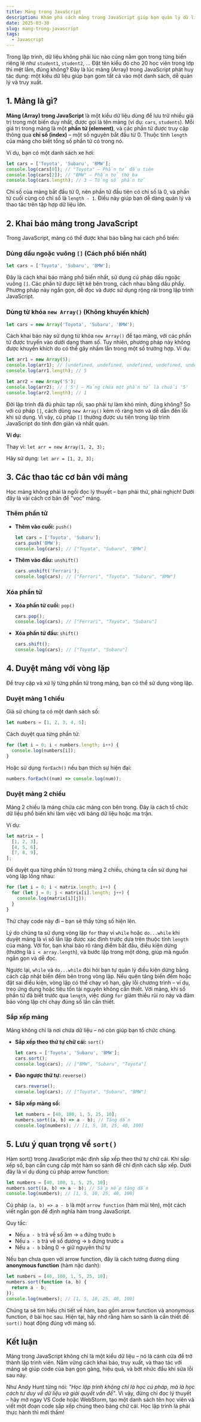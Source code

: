 ```yaml
---
title: Mảng trong JavaScript
description: Khám phá cách mảng trong JavaScript giúp bạn quản lý dữ liệu hiệu quả, từ cơ bản đến nâng cao, kèm ví dụ thực tế để bạn tự tin làm chủ.
date: 2025-03-30
slug: mang-trong-javascript
tags:
  - Javascript
---
```


Trong lập trình, dữ liệu không phải lúc nào cũng nằm gọn trong từng biến riêng lẻ như `student1`, `student2`, ... Đặt tên kiểu đó cho 20 học viên trong lớp thì mệt lắm, đúng không? Đây là lúc mảng (Array) trong JavaScript phát huy tác dụng: một kiểu dữ liệu giúp bạn gom tất cả vào một danh sách, dễ quản lý và truy xuất.

## 1. Mảng là gì?

**Mảng (Array) trong JavaScript** là một kiểu dữ liệu dùng để lưu trữ nhiều giá trị trong một biến duy nhất, được gọi là tên mảng (ví dụ: `cars`, `students`). Mỗi giá trị trong mảng là một **phần tử (element)**, và các phần tử được truy cập thông qua **chỉ số (index)** – một số nguyên bắt đầu từ 0. Thuộc tính `length` của mảng cho biết tổng số phần tử có trong nó.

Ví dụ, bạn có một danh sách xe hơi:

```js
let cars = ['Toyota', 'Subaru', 'BMW'];
console.log(cars[0]); // "Toyota" – Phần tử đầu tiên
console.log(cars[2]); // "BMW" – Phần tử thứ ba
console.log(cars.length); // 3 – Tổng số phần tử
```

Chỉ số của mảng bắt đầu từ 0, nên phần tử đầu tiên có chỉ số là 0, và phần tử cuối cùng có chỉ số là `length - 1`. Điều này giúp bạn dễ dàng quản lý và thao tác trên tập hợp dữ liệu lớn.

## 2. Khai báo mảng trong JavaScript

Trong JavaScript, mảng có thể được khai báo bằng hai cách phổ biến:

### Dùng dấu ngoặc vuông `[]` (Cách phổ biến nhất)

```js
let cars = ['Toyota', 'Subaru', 'BMW'];
```

Đây là cách khai báo mảng phổ biến nhất, sử dụng cú pháp dấu ngoặc vuông `[]`. Các phần tử được liệt kê bên trong, cách nhau bằng dấu phẩy. Phương pháp này ngắn gọn, dễ đọc và được sử dụng rộng rãi trong lập trình JavaScript.

### Dùng từ khóa `new Array()` (Không khuyến khích)

```js
let cars = new Array('Toyota', 'Subaru', 'BMW');
```

Cách khai báo này sử dụng từ khóa `new Array()` để tạo mảng, với các phần tử được truyền vào dưới dạng tham số. Tuy nhiên, phương pháp này không được khuyến khích do có thể gây nhầm lẫn trong một số trường hợp. Ví dụ:

```js
let arr1 = new Array(5);
console.log(arr1); // [undefined, undefined, undefined, undefined, undefined] – Mảng 5 phần tử trống
console.log(arr1.length); // 5

let arr2 = new Array('5');
console.log(arr2); // ['5'] – Mảng chứa một phần tử là chuỗi '5'
console.log(arr2.length); // 1
```

Đời lập trình đã đủ phức tạp rồi, sao phải tự làm khó mình, đúng không? So với cú pháp `[]`, cách dùng `new Array()` kém rõ ràng hơn và dễ dẫn đến lỗi khi sử dụng. Vì vậy, cú pháp `[]` thường được ưu tiên trong lập trình JavaScript do tính đơn giản và nhất quán.

**Ví dụ:**

Thay vì: `let arr = new Array(1, 2, 3);`

Hãy sử dụng: `let arr = [1, 2, 3];`

## 3. Các thao tác cơ bản với mảng

Học mảng không phải là ngồi đọc lý thuyết – bạn phải thử, phải nghịch! Dưới đây là vài cách cơ bản để "vọc" mảng.

### Thêm phần tử

- **Thêm vào cuối:** `push()`
  ```js
  let cars = ['Toyota', 'Subaru'];
  cars.push('BMW');
  console.log(cars); // ["Toyota", "Subaru", "BMW"]
  ```
- **Thêm vào đầu:** `unshift()`
  ```js
  cars.unshift('Ferrari');
  console.log(cars); // ["Ferrari", "Toyota", "Subaru", "BMW"]
  ```

### Xóa phần tử

- **Xóa phần tử cuối:** `pop()`
  ```js
  cars.pop();
  console.log(cars); // ["Ferrari", "Toyota", "Subaru"]
  ```
- **Xóa phần tử đầu:** `shift()`
  ```js
  cars.shift();
  console.log(cars); // ["Toyota", "Subaru"]
  ```

## 4. Duyệt mảng với vòng lặp

Để truy cập và xử lý từng phần tử trong mảng, bạn có thể sử dụng vòng lặp.

### Duyệt mảng 1 chiều

Giả sử chúng ta có một danh sách số:

```js
let numbers = [1, 2, 3, 4, 5];
```

Cách duyệt qua từng phần tử:

```js
for (let i = 0; i < numbers.length; i++) {
  console.log(numbers[i]);
}
```

Hoặc sử dụng `forEach()` nếu bạn thích sự hiện đại:

```js
numbers.forEach((num) => console.log(num));
```

### Duyệt mảng 2 chiều

Mảng 2 chiều là mảng chứa các mảng con bên trong. Đây là cách tổ chức dữ liệu phổ biến khi làm việc với bảng dữ liệu hoặc ma trận.

Ví dụ:

```js
let matrix = [
  [1, 2, 3],
  [4, 5, 6],
  [7, 8, 9],
];
```

Để duyệt qua từng phần tử trong mảng 2 chiều, chúng ta cần sử dụng hai vòng lặp lồng nhau:

```js
for (let i = 0; i < matrix.length; i++) {
  for (let j = 0; j < matrix[i].length; j++) {
    console.log(matrix[i][j]);
  }
}
```

Thử chạy code này đi – bạn sẽ thấy từng số hiện lên.

Lý do chúng ta sử dụng vòng lặp `for` thay vì `while` hoặc `do...while` khi duyệt mảng là vì số lần lặp được xác định trước dựa trên thuộc tính `length` của mảng. Với for, bạn khai báo rõ ràng điểm bắt đầu, điều kiện dừng (thường là `i < array.length`), và bước lặp trong một dòng, giúp mã nguồn ngắn gọn và dễ đọc.

Ngược lại, `while` và `do...while` đòi hỏi bạn tự quản lý điều kiện dừng bằng cách cập nhật biến đếm bên trong vòng lặp. Nếu quên tăng biến đếm hoặc đặt sai điều kiện, vòng lặp có thể chạy vô hạn, gây lỗi chương trình – ví dụ, treo ứng dụng hoặc tiêu tốn tài nguyên không cần thiết. Với mảng, khi số phần tử đã biết trước qua `length`, việc dùng `for` giảm thiểu rủi ro này và đảm bảo vòng lặp chỉ chạy đúng số lần cần thiết.

### Sắp xếp mảng

Mảng không chỉ là nơi chứa dữ liệu – nó còn giúp bạn tổ chức chúng.

- **Sắp xếp theo thứ tự chữ cái:** `sort()`
  ```js
  let cars = ['Toyota', 'Subaru', 'BMW'];
  cars.sort();
  console.log(cars); // ["BMW", "Subaru", "Toyota"]
  ```
- **Đảo ngược thứ tự:** `reverse()`
  ```js
  cars.reverse();
  console.log(cars); // ["Toyota", "Subaru", "BMW"]
  ```
- **Sắp xếp mảng số:**
  ```js
  let numbers = [40, 100, 1, 5, 25, 10];
  numbers.sort((a, b) => a - b); // Tăng dần
  console.log(numbers); // [1, 5, 10, 25, 40, 100]
  ```

## 5. Lưu ý quan trọng về `sort()`

Hàm sort() trong JavaScript mặc định sắp xếp theo thứ tự chữ cái. Khi sắp xếp số, bạn cần cung cấp một hàm so sánh để chỉ định cách sắp xếp. Dưới đây là ví dụ dùng cú pháp arrow function:

```js
let numbers = [40, 100, 1, 5, 25, 10];
numbers.sort((a, b) => a - b); // Sắp xếp tăng dần
console.log(numbers); // [1, 5, 10, 25, 40, 100]
```

Cú pháp `(a, b) => a - b` là một `arrow function` (hàm mũi tên), một cách viết ngắn gọn để định nghĩa hàm trong JavaScript.

Quy tắc:

- Nếu `a - b` trả về số âm → `a` đứng trước `b`
- Nếu `a - b` trả về số dương → `b` đứng trước `a`
- Nếu `a - b` bằng 0 → giữ nguyên thứ tự

Nếu bạn chưa quen với arrow function, đây là cách tương đương dùng **anonymous function** (hàm nặc danh):

```js
let numbers = [40, 100, 1, 5, 25, 10];
numbers.sort(function (a, b) {
  return a - b;
});
console.log(numbers); // [1, 5, 10, 25, 40, 100]
```

Chúng ta sẽ tìm hiểu chi tiết về hàm, bao gồm arrow function và anonymous function, ở bài học sau. Hiện tại, hãy nhớ rằng hàm so sánh là cần thiết để `sort()` hoạt động đúng với mảng số.

## Kết luận

Mảng trong JavaScript không chỉ là một kiểu dữ liệu – nó là cánh cửa để trở thành lập trình viên. Nắm vững cách khai báo, truy xuất, và thao tác với mảng sẽ giúp code của bạn gọn gàng, hiệu quả, và bớt nhức đầu khi sửa lỗi sau này.

Như Andy Hunt từng nói: _"Học lập trình không chỉ là học cú pháp, mà là học cách tư duy về dữ liệu và giải quyết vấn đề"_. Vì vậy, đừng chỉ đọc lý thuyết – hãy mở ngay VS Code hoặc WebStorm, tạo một danh sách tên học viên và viết một đoạn code sắp xếp chúng theo bảng chữ cái. Học lập trình là phải thực hành thì mới thấm!
